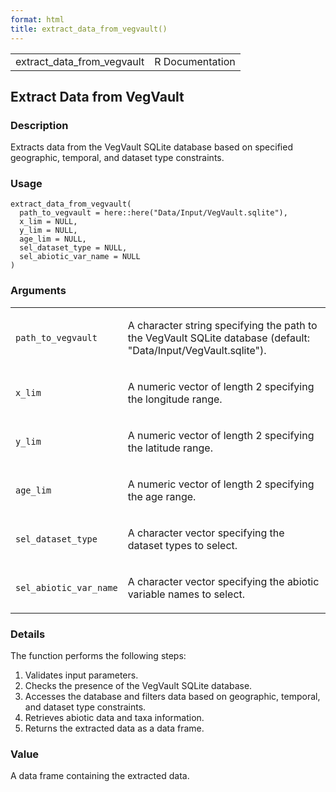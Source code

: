 ```yaml
---
format: html
title: extract_data_from_vegvault()
---
```


<html><head>
<meta http-equiv="Content-Type" content="text/html; charset=utf-8" />
<meta name="viewport" content="width=device-width, initial-scale=1.0, user-scalable=yes" />
<link rel="stylesheet" href="https://cdn.jsdelivr.net/npm/katex@0.15.3/dist/katex.min.css">
<script type="text/javascript">
const macros = { "\\R": "\\textsf{R}", "\\code": "\\texttt"};
function processMathHTML() {
    var l = document.getElementsByClassName('reqn');
    for (let e of l) { katex.render(e.textContent, e, { throwOnError: false, macros }); }
    return;
}</script>
<script defer src="https://cdn.jsdelivr.net/npm/katex@0.15.3/dist/katex.min.js"
    onload="processMathHTML();"></script>
<link rel="stylesheet" type="text/css" href="R.css" />
</head><body><div class="container"><main>

<table style="width: 100%;"><tr><td>extract_data_from_vegvault</td><td style="text-align: right;">R Documentation</td></tr></table>

<h2>Extract Data from VegVault</h2>

<h3>Description</h3>

<p>Extracts data from the VegVault SQLite database based on specified
geographic, temporal, and dataset type constraints.
</p>


<h3>Usage</h3>

<pre><code class='language-R'>extract_data_from_vegvault(
  path_to_vegvault = here::here("Data/Input/VegVault.sqlite"),
  x_lim = NULL,
  y_lim = NULL,
  age_lim = NULL,
  sel_dataset_type = NULL,
  sel_abiotic_var_name = NULL
)
</code></pre>


<h3>Arguments</h3>

<table role = "presentation">
<tr><td><code id="path_to_vegvault">path_to_vegvault</code></td>
<td>
<p>A character string specifying the path to the VegVault SQLite database
(default: &quot;Data/Input/VegVault.sqlite&quot;).</p>
</td></tr>
<tr><td><code id="x_lim">x_lim</code></td>
<td>
<p>A numeric vector of length 2 specifying the longitude range.</p>
</td></tr>
<tr><td><code id="y_lim">y_lim</code></td>
<td>
<p>A numeric vector of length 2 specifying the latitude range.</p>
</td></tr>
<tr><td><code id="age_lim">age_lim</code></td>
<td>
<p>A numeric vector of length 2 specifying the age range.</p>
</td></tr>
<tr><td><code id="sel_dataset_type">sel_dataset_type</code></td>
<td>
<p>A character vector specifying the dataset types to select.</p>
</td></tr>
<tr><td><code id="sel_abiotic_var_name">sel_abiotic_var_name</code></td>
<td>
<p>A character vector specifying the abiotic variable names to select.</p>
</td></tr>
</table>


<h3>Details</h3>

<p>The function performs the following steps:
</p>
<p>1. Validates input parameters.
2. Checks the presence of the VegVault SQLite database.
3. Accesses the database and filters data based on geographic, temporal,
and dataset type constraints.
4. Retrieves abiotic data and taxa information.
5. Returns the extracted data as a data frame.
</p>


<h3>Value</h3>

<p>A data frame containing the extracted data.
</p>

</main>

</div>
</body></html>

